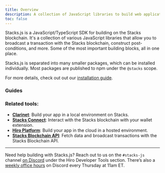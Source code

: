 ```yaml
---
title: Overview
description: A collection of JavaScript libraries to build web applications on Stacks.
toc: false
---
```



Stacks.js is a JavaScript/TypeScript SDK for building on the Stacks blockchain. It's a collection of various JavaScript libraries that allow you to broadcast a transaction with the Stacks blockchain, construct post-conditions, and more. Some of the most important building blocks, all in one place.

Stacks.js is separated into many smaller packages, which can be installed individually. Most packages are published to npm under the `@stacks` scope.

For more details, check out out our [installation guide](./stacks.js/installation).

### Guides

<Cards>
  <Card
    href="/stacks/stacks.js/guides/broadcast-transactions"
    title="Broadcast transactions"
    description="Create and broadcast transactions using Stacks.js builder and helper functions."
  />
  <Card
    href="/stacks/stacks.js/guides/post-conditions"
    title="Constructing post-conditions"
    description="Build post-conditions into your smart contracts and safe-guard your users."
  />
</Cards>

### Related tools:

- **[Clarinet](/stacks/clarinet)**: Build your app in a local environment on Stacks.
- **[Stacks Connect](/stacks/connect)**: Interact with the Stacks blockchain with your wallet extension.
- **[Hiro Platform](/stacks/platform)**: Build your app in the cloud in a hosted environment.
- **[Stacks Blockchain API](/stacks/api)**: Fetch data and broadcast transactions with the Stacks Blockchain API.

---

Need help building with Stacks.js? Reach out to us on the `#stacks-js` channel [on Discord](https://stacks.chat/) under the Hiro Developer Tools section. There’s also a [weekly office hours](https://events.stacks.co/event/HD16484710) on Discord every Thursday at 11am ET.
